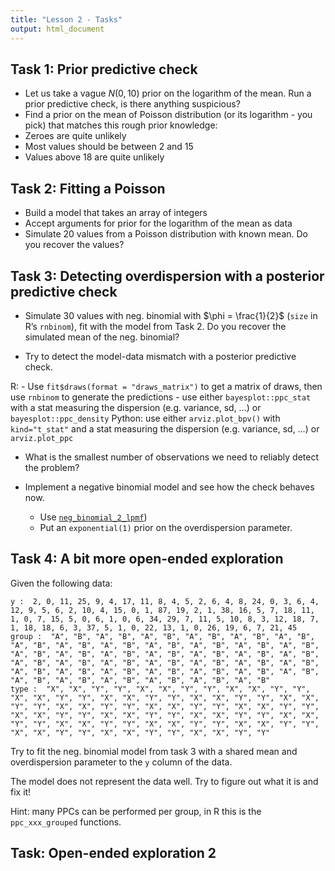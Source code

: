 ```yaml
---
title: "Lesson 2 - Tasks"
output: html_document
---
```



## Task 1: Prior predictive check

- Let us take a vague $N(0, 10)$ prior on the logarithm of the mean. Run a prior predictive check, is there anything suspicious?
- Find a prior on the mean of Poisson distribution (or its logarithm - you pick) that matches this rough prior
knowledge: 
 - Zeroes are quite unlikely
 - Most values should be between 2 and 15
 - Values above 18 are quite unlikely 
 


## Task 2: Fitting a Poisson

- Build a model that takes an array of integers
- Accept arguments for prior for the logarithm of the mean as data
- Simulate 20 values from a Poisson distribution with known mean. Do you recover the values?

## Task 3: Detecting overdispersion with a posterior predictive check

- Simulate 30 values with neg. binomial with $\phi = \frac{1}{2}$ (`size` in R's `rnbinom`), fit with the model from Task 2. Do you recover the simulated mean of the neg. binomial?

- Try to detect the model-data mismatch with a posterior predictive check.
  

R:
  - Use `fit$draws(format = "draws_matrix")` to get a matrix of draws, then use `rnbinom` to generate the predictions
  - use either `bayesplot::ppc_stat` with a stat measuring the dispersion (e.g. variance, sd, ...) or `bayesplot::ppc_density`
Python: use either  `arviz.plot_bpv()` with `kind="t_stat"`  and a stat measuring the dispersion (e.g. variance, sd, ...) or `arviz.plot_ppc`

- What is the smallest number of observations we need to reliably detect the problem?

- Implement a negative binomial model and see how the check behaves now. 
  - Use [`neg_binomial_2_lpmf`](https://mc-stan.org/docs/functions-reference/unbounded_discrete_distributions.html#nbalt))
  - Put an `exponential(1)` prior on the overdispersion parameter.

## Task 4: A bit more open-ended exploration

Given the following data:

```
y :  2, 0, 11, 25, 9, 4, 17, 11, 8, 4, 5, 2, 6, 4, 8, 24, 0, 3, 6, 4, 12, 9, 5, 6, 2, 10, 4, 15, 0, 1, 87, 19, 2, 1, 38, 16, 5, 7, 18, 11, 1, 0, 7, 15, 5, 0, 6, 1, 0, 6, 34, 29, 7, 11, 5, 10, 8, 3, 12, 18, 7, 1, 18, 18, 6, 3, 37, 5, 1, 0, 22, 13, 1, 0, 26, 19, 6, 7, 21, 45 
group :  "A", "B", "A", "B", "A", "B", "A", "B", "A", "B", "A", "B", "A", "B", "A", "B", "A", "B", "A", "B", "A", "B", "A", "B", "A", "B", "A", "B", "A", "B", "A", "B", "A", "B", "A", "B", "A", "B", "A", "B", "A", "B", "A", "B", "A", "B", "A", "B", "A", "B", "A", "B", "A", "B", "A", "B", "A", "B", "A", "B", "A", "B", "A", "B", "A", "B", "A", "B", "A", "B", "A", "B", "A", "B", "A", "B", "A", "B", "A", "B" 
type :  "X", "X", "Y", "Y", "X", "X", "Y", "Y", "X", "X", "Y", "Y", "X", "X", "Y", "Y", "X", "X", "Y", "Y", "X", "X", "Y", "Y", "X", "X", "Y", "Y", "X", "X", "Y", "Y", "X", "X", "Y", "Y", "X", "X", "Y", "Y", "X", "X", "Y", "Y", "X", "X", "Y", "Y", "X", "X", "Y", "Y", "X", "X", "Y", "Y", "X", "X", "Y", "Y", "X", "X", "Y", "Y", "X", "X", "Y", "Y", "X", "X", "Y", "Y", "X", "X", "Y", "Y", "X", "X", "Y", "Y" 
```

Try to fit the neg. binomial model from task 3 with a shared mean and overdispersion parameter to the `y` column of the data.

The model does not represent the data well. Try to figure out what it is and fix it!

Hint: many PPCs can be performed per group, in R this is the `ppc_xxx_grouped` functions.


## Task: Open-ended exploration 2
